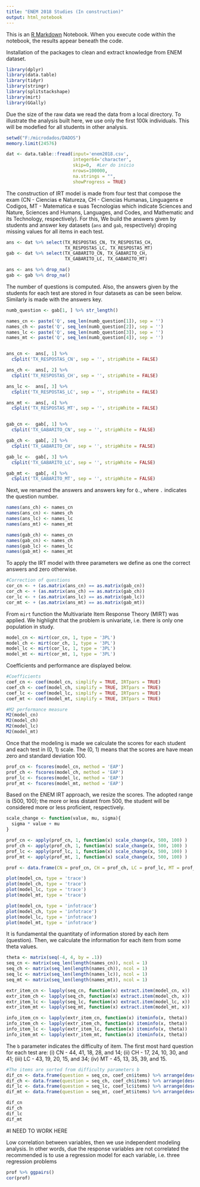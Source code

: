 ```yaml
---
title: "ENEM 2018 Studies (In construction)"
output: html_notebook
---
```


This is an [R Markdown](http://rmarkdown.rstudio.com) Notebook. When you execute code within the notebook, the results appear beneath the code. 


Installation of the packages to clean and extract knowledge from ENEM dataset. 

```r
library(dplyr)
library(data.table)
library(tidyr)
library(stringr)
library(splitstackshape)
library(mirt)
library(GGally)
```

Due the size of the raw data we read the data from a local directory. To illustrate the analysis built here, we use only the first 100k individuals. This will be modefied for all students in other analysis.

```r
setwd("F:/microdados/DADOS")  
memory.limit(24576)

dat <- data.table::fread(input='enem2018.csv',
                         integer64='character',
                         skip=0,  #Ler do inicio
                         nrows=100000,
                         na.strings = "", 
                         showProgress = TRUE)
```

The construction of IRT model is made from four test that compose the exam (CN - Ciencias e Natureza, CH - Ciencias Humanas, Linguagens e Codigos, MT - Matematica e suas Tecnologias which indicate Sciences and Nature, Sciences and Humans, Languages, and Codes, and Mathematic and its Technology, respectively). For this, We build the answers given by students and answer key datasets (`ans` and `gab`, respectively) droping missing values for all items in each test.

```r
ans <- dat %>% select(TX_RESPOSTAS_CN, TX_RESPOSTAS_CH, 
                      TX_RESPOSTAS_LC, TX_RESPOSTAS_MT)
gab <- dat %>% select(TX_GABARITO_CN, TX_GABARITO_CH,
                      TX_GABARITO_LC, TX_GABARITO_MT)

ans <- ans %>% drop_na()
gab <- gab %>% drop_na()
```


The number of questions is computed. Also, the answers given by the students for each test are stored in four datasets as can be seen below. Similarly is made with the answers key.

```r
numb_question <- gab[1, ] %>% str_length()

names_cn <- paste('Q', seq_len(numb_question[1]), sep = '')
names_ch <- paste('Q', seq_len(numb_question[2]), sep = '')
names_lc <- paste('Q', seq_len(numb_question[3]), sep = '')
names_mt <- paste('Q', seq_len(numb_question[4]), sep = '')


ans_cn <-  ans[, 1] %>%
  cSplit('TX_RESPOSTAS_CN', sep = '', stripWhite = FALSE)

ans_ch <-  ans[, 2] %>%
  cSplit('TX_RESPOSTAS_CH', sep = '', stripWhite = FALSE)

ans_lc <-  ans[, 3] %>%
  cSplit('TX_RESPOSTAS_LC', sep = '', stripWhite = FALSE)

ans_mt <-  ans[, 4] %>%
  cSplit('TX_RESPOSTAS_MT', sep = '', stripWhite = FALSE)


gab_cn <-  gab[, 1] %>%
  cSplit('TX_GABARITO_CN', sep = '', stripWhite = FALSE)

gab_ch <-  gab[, 2] %>%
  cSplit('TX_GABARITO_CH', sep = '', stripWhite = FALSE)

gab_lc <-  gab[, 3] %>%
  cSplit('TX_GABARITO_LC', sep = '', stripWhite = FALSE)

gab_mt <-  gab[, 4] %>%
  cSplit('TX_GABARITO_MT', sep = '', stripWhite = FALSE)

```

Next, we renamed the answers and answers key for `Q.`, where `.` indicates the question number.

```r
names(ans_ch) <- names_cn
names(ans_cn) <- names_ch
names(ans_lc) <- names_lc
names(ans_mt) <- names_mt

names(gab_ch) <- names_cn
names(gab_cn) <- names_ch
names(gab_lc) <- names_lc
names(gab_mt) <- names_mt
```

To apply the IRT model with three parameters we define as one the correct answers and zero otherwise.

```r
#Correction of questions
cor_cn <- + (as.matrix(ans_cn) == as.matrix(gab_cn))
cor_ch <- + (as.matrix(ans_ch) == as.matrix(gab_ch))
cor_lc <- + (as.matrix(ans_lc) == as.matrix(gab_lc))
cor_mt <- + (as.matrix(ans_mt) == as.matrix(gab_mt))
```

From `mirt` function the Multivariate Item Response Theory (MIRT) was applied. We highlight that the problem is univariate, i.e. there is only one population in study.

```r
model_cn <- mirt(cor_cn, 1, type = '3PL')
model_ch <- mirt(cor_ch, 1, type = '3PL')
model_lc <- mirt(cor_lc, 1, type = '3PL')
model_mt <- mirt(cor_mt, 1, type = '3PL')
```

Coefficients and performance are displayed below.

```r
#Coefficients
coef_cn <- coef(model_cn, simplify = TRUE, IRTpars = TRUE)
coef_ch <- coef(model_ch, simplify = TRUE, IRTpars = TRUE)
coef_lc <- coef(model_lc, simplify = TRUE, IRTpars = TRUE)
coef_mt <- coef(model_mt, simplify = TRUE, IRTpars = TRUE)

#M2 performance measure
M2(model_cn)
M2(model_ch)
M2(model_lc)
M2(model_mt)
```

Once that the modeling is made we calculate the scores for each student and each test in (0, 1) scale. The (0, 1) means that the scores are have mean zero and standard deviation 100.


```r
prof_cn <- fscores(model_cn, method = 'EAP')
prof_ch <- fscores(model_ch, method = 'EAP')
prof_lc <- fscores(model_lc, method = 'EAP')
prof_mt <- fscores(model_mt, method = 'EAP')
```

Based on the ENEM IRT approach, we resize the scores. The adopted range is (500, 100); the more or less distant from 500, the student will be considered more or less proficient, respectively.

```r
scale_change <- function(value, mu, sigma){
  sigma * value + mu
}

prof_cn <- apply(prof_cn, 1, function(x) scale_change(x, 500, 100) )
prof_ch <- apply(prof_ch, 1, function(x) scale_change(x, 500, 100) )
prof_lc <- apply(prof_lc, 1, function(x) scale_change(x, 500, 100) )
prof_mt <- apply(prof_mt, 1, function(x) scale_change(x, 500, 100) )

prof <- data.frame(CN = prof_cn, CH = prof_ch, LC = prof_lc, MT = prof_mt)
```




```r
plot(model_cn, type = 'trace')
plot(model_ch, type = 'trace')
plot(model_lc, type = 'trace')
plot(model_mt, type = 'trace')
```

```r
plot(model_cn, type = 'infotrace')
plot(model_ch, type = 'infotrace')
plot(model_lc, type = 'infotrace')
plot(model_mt, type = 'infotrace')
```


It is fundamental the quantitaty of information stored by each item (question). Then, we calculate the information for each item from some theta values.


```r
theta <- matrix(seq(-4, 4, by = .1))
seq_cn <- matrix(seq_len(length(names_cn)), ncol = 1)
seq_ch <- matrix(seq_len(length(names_ch)), ncol = 1)
seq_lc <- matrix(seq_len(length(names_lc)), ncol = 1)
seq_mt <- matrix(seq_len(length(names_mt)), ncol = 1)

extr_item_cn <- lapply(seq_cn, function(x) extract.item(model_cn, x))
extr_item_ch <- lapply(seq_ch, function(x) extract.item(model_ch, x))
extr_item_lc <- lapply(seq_lc, function(x) extract.item(model_lc, x))
extr_item_mt <- lapply(seq_mt, function(x) extract.item(model_mt, x))

info_item_cn <- lapply(extr_item_cn, function(x) iteminfo(x, theta))
info_item_ch <- lapply(extr_item_ch, function(x) iteminfo(x, theta))
info_item_lc <- lapply(extr_item_lc, function(x) iteminfo(x, theta))
info_item_mt <- lapply(extr_item_mt, function(x) iteminfo(x, theta))

```

The `b` parameter indicates the difficulty of item. The first most hard question for each test are: (i) CN - 44, 41, 18, 28, and 14; (ii) CH - 17, 24, 10, 30, and 41; (iii) LC - 43, 19, 20, 15, and 34; (iv) MT - 45, 13, 35, 39, and 15.


```r
#The items are sorted from difficulty parameters b
dif_cn <- data.frame(question = seq_cn, coef_cn$items) %>% arrange(desc(b))
dif_ch <- data.frame(question = seq_ch, coef_ch$items) %>% arrange(desc(b))
dif_lc <- data.frame(question = seq_lc, coef_lc$items) %>% arrange(desc(b))
dif_mt <- data.frame(question = seq_mt, coef_mt$items) %>% arrange(desc(b))

dif_cn
dif_ch
dif_lc
dif_mt
```


#I NEED TO WORK HERE

Low correlation between variables, then we use independent modeling analysis. In other words, due the response variables are not correlated the recommended is to use a regression model for each variable, i.e. three regression problems
```r
prof %>% ggpairs()
cor(prof)
```

